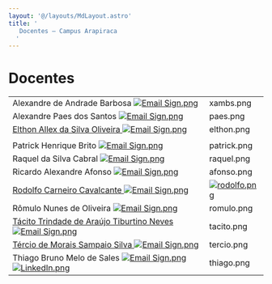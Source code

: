 ```yaml
---
layout: '@/layouts/MdLayout.astro'
title: '
   Docentes — Campus Arapiraca
  '
---
```






Docentes
========













|  |  |
| --- | --- |
| Alexandre de Andrade Barbosa    <a href="mailto:alexandre.barbosa@arapiraca.ufal.br">  <img alt="Email Sign.png" class="image-richtext image-inline" src="https://arapiraca.ufal.br/graduacao/ciencia-da-computacao/documentos/imagens/email-sign.png/@@images/89486abb-0eb5-4ae8-b3d6-b7574b3d7c63.png" title="Email Sign.png"/> </a> | xambs.png |
| Alexandre Paes dos Santos    <a href="mailto:alexandre.santos@arapiraca.ufal.br">  <img alt="Email Sign.png" class="image-richtext image-inline" src="https://arapiraca.ufal.br/graduacao/ciencia-da-computacao/documentos/imagens/email-sign.png/@@images/89486abb-0eb5-4ae8-b3d6-b7574b3d7c63.png" title="Email Sign.png"/> </a> | paes.png |
| <a href="http://www.arapiraca.ufal.br/professor/elthon" rel="noopener" target="_blank">  Elthon Allex da Silva Oliveira </a>    <a href="mailto:elthon@arapiraca.ufal.br">  <img alt="Email Sign.png" class="image-richtext image-inline" src="https://arapiraca.ufal.br/graduacao/ciencia-da-computacao/documentos/imagens/email-sign.png/@@images/89486abb-0eb5-4ae8-b3d6-b7574b3d7c63.png" title="Email Sign.png"/> </a> | elthon.png |
|  |  |
| Patrick Henrique Brito    <a href="mailto:patrick@arapiraca.ufal.br">  <img alt="Email Sign.png" class="image-richtext image-inline" src="https://arapiraca.ufal.br/graduacao/ciencia-da-computacao/documentos/imagens/email-sign.png/@@images/89486abb-0eb5-4ae8-b3d6-b7574b3d7c63.png" title="Email Sign.png"/> </a> | patrick.png |
| Raquel da Silva Cabral    <a href="mailto:raquel.cabral@arapiraca.ufal.br">  <img alt="Email Sign.png" class="image-richtext image-inline" src="https://arapiraca.ufal.br/graduacao/ciencia-da-computacao/documentos/imagens/email-sign.png/@@images/89486abb-0eb5-4ae8-b3d6-b7574b3d7c63.png" title="Email Sign.png"/> </a> | raquel.png |
| Ricardo Alexandre Afonso      <a href="mailto:ricardo.afonso@arapiraca.ufal.br">  <img alt="Email Sign.png" class="image-richtext image-inline" src="https://arapiraca.ufal.br/graduacao/ciencia-da-computacao/documentos/imagens/email-sign.png/@@images/89486abb-0eb5-4ae8-b3d6-b7574b3d7c63.png" title="Email Sign.png"/> </a> | afonso.png |
| <a href="https://arapiraca.ufal.br/institucional/docentes/rodolfo-carneiro-cavalcante">  Rodolfo Carneiro Cavalcante </a>        <a href="mailto:rodolfo.cavalcante@arapiraca.ufal.br">  <img alt="Email Sign.png" class="image-richtext image-inline" src="https://arapiraca.ufal.br/graduacao/ciencia-da-computacao/documentos/imagens/email-sign.png/@@images/89486abb-0eb5-4ae8-b3d6-b7574b3d7c63.png" title="Email Sign.png"/> </a> | <a href="https://arapiraca.ufal.br/institucional/docentes/rodolfo-carneiro-cavalcante">  <img alt="rodolfo.png" class="image-richtext image-inline" height="" src="https://arapiraca.ufal.br/graduacao/ciencia-da-computacao/documentos/imagens/rodolfo.png/@@images/05bd1034-107a-42f1-bf5e-9d4e8a4c31ae.png" title="rodolfo.png" width=""/> </a> |
| Rômulo Nunes de Oliveira      <a href="mailto:romulo@nti.ufal.br">  <img alt="Email Sign.png" class="image-richtext image-inline" src="https://arapiraca.ufal.br/graduacao/ciencia-da-computacao/documentos/imagens/email-sign.png/@@images/89486abb-0eb5-4ae8-b3d6-b7574b3d7c63.png" title="Email Sign.png"/> </a> | romulo.png |
| <a href="https://arapiraca.ufal.br/professor/tacito-neves/">  Tácito Trindade de Araújo Tiburtino Neves </a>          <a href="mailto:tacito.neves@arapiraca.ufal.br">  <img alt="Email Sign.png" class="image-richtext image-inline" src="https://arapiraca.ufal.br/graduacao/ciencia-da-computacao/documentos/imagens/email-sign.png/@@images/89486abb-0eb5-4ae8-b3d6-b7574b3d7c63.png" title="Email Sign.png"/> </a> | tacito.png |
| <a href="https://arapiraca.ufal.br/professor/tercio">  Tércio de Morais Sampaio Silva </a>      <a href="mailto:tercio@arapiraca.ufal.br">  <img alt="Email Sign.png" class="image-richtext image-inline" src="https://arapiraca.ufal.br/graduacao/ciencia-da-computacao/documentos/imagens/email-sign.png/@@images/89486abb-0eb5-4ae8-b3d6-b7574b3d7c63.png" title="Email Sign.png"/> </a> | tercio.png |
| Thiago Bruno Melo de Sales      <a href="mailto:thiago.sales@arapiraca.ufal.br">  <img alt="Email Sign.png" class="image-richtext image-inline" src="https://arapiraca.ufal.br/graduacao/ciencia-da-computacao/documentos/imagens/email-sign.png/@@images/89486abb-0eb5-4ae8-b3d6-b7574b3d7c63.png" title="Email Sign.png"/> </a>      <a href="http://www.linkedin.com/in/thiagodesales">  <img alt="LinkedIn.png" class="image-richtext image-inline" src="https://arapiraca.ufal.br/graduacao/ciencia-da-computacao/documentos/imagens/linkedin.png/@@images/e208e032-1f04-4086-bb62-a714a8646ae5.png" title="LinkedIn.png"/> </a> | thiago.png |
















